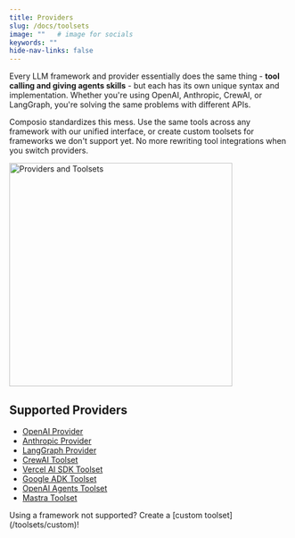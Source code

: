 ```yaml
---
title: Providers
slug: /docs/toolsets
image: ""   # image for socials
keywords: ""
hide-nav-links: false
---
```


Every LLM framework and provider essentially does the same thing - **tool calling and giving agents skills** - but each has its own unique syntax and implementation. Whether you're using OpenAI, Anthropic, CrewAI, or LangGraph, you're solving the same problems with different APIs.

Composio standardizes this mess. Use the same tools across any framework with our unified interface, or create custom toolsets for frameworks we don't support yet. No more rewriting tool integrations when you switch providers.

<Frame>
  <img src="../../../assets/images/providers-and-toolsets.png" alt="Providers and Toolsets" width="400px" height="auto"/>
</Frame>

## Supported Providers

- [OpenAI Provider](/toolsets/openai)
- [Anthropic Provider](/toolsets/anthropic)
- [LangGraph Provider](/toolsets/langgraph)
- [CrewAI Toolset](/toolsets/crewai)
- [Vercel AI SDK Toolset](/toolsets/vercel-ai-sdk)
- [Google ADK Toolset](/toolsets/google-adk)
- [OpenAI Agents Toolset](/toolsets/openai-agents)
- [Mastra Toolset](/toolsets/mastra)

<Tip title="Custom Toolsets" icon="puzzle">
Using a framework not supported? Create a [custom toolset](/toolsets/custom)!
</Tip>